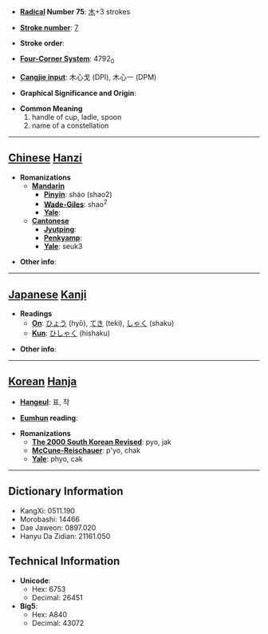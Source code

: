 * '''[[Wiktionary:Chinese radical index| Radical]] Number 75''': [[Wiktionary:Chinese radical index 木|木]]+3 strokes

* '''[[Wiktionary:Chinese total strokes index|Stroke number]]''': [[Wiktionary:Chinese total strokes index 7|7]]

* '''Stroke order''': 

* '''[[Wiktionary:Chinese four corner index|Four-Corner System]]''': 4792<sub>0</sub>

* '''[[Wiktionary:Chinese Cangjie index|Cangjie input]]''': 木心戈 (DPI), 木心一 (DPM)

* '''Graphical Significance and Origin''': 

* '''Common Meaning'''
*#handle of cup, ladle, spoon
*# name of a constellation


----

== [[Chinese]] [[Hanzi]] ==

* '''Romanizations'''
** '''[[Mandarin]]'''
*** '''[[Pinyin]]''': sháo (shao2)
*** '''[[Wade-Giles]]''': shao<sup>2</sup>
*** '''[[Yale]]''': 
** '''[[Cantonese]]'''
*** '''[[Jyutping]]''':
*** '''[[Penkyamp]]''': 
*** '''[[Yale]]''': seuk3

* '''Other info''': 

----

== [[Japanese]] [[Kanji]] ==

* '''Readings'''
** '''[[On]]''': [[ひょう]] (hyō), [[てき]] (teki), [[しゃく]] (shaku)
** '''[[Kun]]''': [[ひしゃく]] (hishaku)

* '''Other info''':  

----

== [[Korean]] [[Hanja]] ==

* '''[[Hangeul]]''': 표, 작

* '''[[Eumhun]] reading''': 

* '''Romanizations'''
** '''[[The 2000 South Korean Revised Romanization|The 2000 South Korean Revised]]''': pyo, jak
** '''[[McCune-Reischauer]]''': p'yo, chak
** '''[[Yale]]''': phyo, cak

----

== Dictionary Information ==

* KangXi: 0511.190
* Morobashi: 14466
* Dae Jaweon: 0897.020
* Hanyu Da Zidian: 21161.050

== Technical Information ==

* '''Unicode''':
** Hex: 6753
** Decimal: 26451
* '''Big5''':
** Hex: A840
** Decimal: 43072